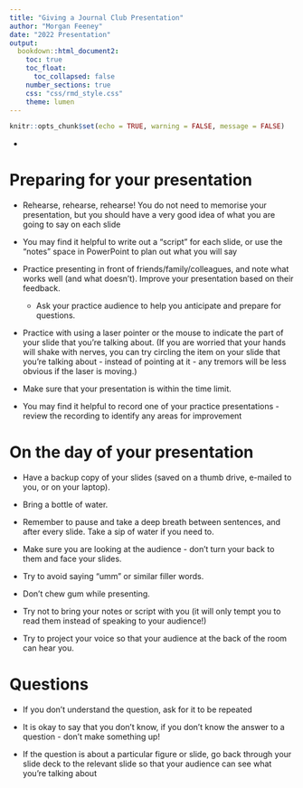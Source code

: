 ```yaml
---
title: "Giving a Journal Club Presentation"
author: "Morgan Feeney"
date: "2022 Presentation"
output: 
  bookdown::html_document2:
    toc: true
    toc_float:
      toc_collapsed: false
    number_sections: true
    css: "css/rmd_style.css"
    theme: lumen    
---
```

```r
knitr::opts_chunk$set(echo = TRUE, warning = FALSE, message = FALSE)
```

<div id="summary">
- 

</div>

# Preparing for your presentation

- Rehearse, rehearse, rehearse! You do not need to memorise your presentation, but you should have a very good idea of what you are going to say on each slide

- You may find it helpful to write out a "script" for each slide, or use the "notes" space in PowerPoint to plan out what you will say

- Practice presenting in front of friends/family/colleagues, and note what works well (and what doesn't). Improve your presentation based on their feedback. 

  - Ask your practice audience to help you anticipate and prepare for questions.
  
- Practice with using a laser pointer or the mouse to indicate the part of your slide that you're talking about. (If you are worried that your hands will shake with nerves, you can try circling the item on your slide that you're talking about - instead of pointing at it - any tremors will be less obvious if the laser is moving.)

- Make sure that your presentation is within the time limit.

- You may find it helpful to record one of your practice presentations - review the recording to identify any areas for improvement


# On the day of your presentation

- Have a backup copy of your slides (saved on a thumb drive, e-mailed to you, or on your laptop).

- Bring a bottle of water.

- Remember to pause and take a deep breath between sentences, and after every slide. Take a sip of water if you need to.

- Make sure you are looking at the audience - don't turn your back to them and face your slides.

- Try to avoid saying "umm" or similar filler words.

- Don't chew gum while presenting.

- Try not to bring your notes or script with you (it will only tempt you to read them instead of speaking to your audience!)

- Try to project your voice so that your audience at the back of the room can hear you.

# Questions

- If you don't understand the question, ask for it to be repeated

- It is okay to say that you don't know, if you don't know the answer to a question - don't make something up!

- If the question is about a particular figure or slide, go back through your slide deck to the relevant slide so that your audience can see what you're talking about

